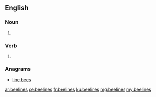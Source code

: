 ==English==

===Noun===
{{head|en|plural}}

# {{plural of|beeline|lang=en|nocat=1}}

===Verb===
{{head|en}}

# {{en-third-person singular of|beeline}}

===Anagrams===
* [[line bees#English|line bees]]

[[ar:beelines]]
[[de:beelines]]
[[fr:beelines]]
[[ku:beelines]]
[[mg:beelines]]
[[my:beelines]]